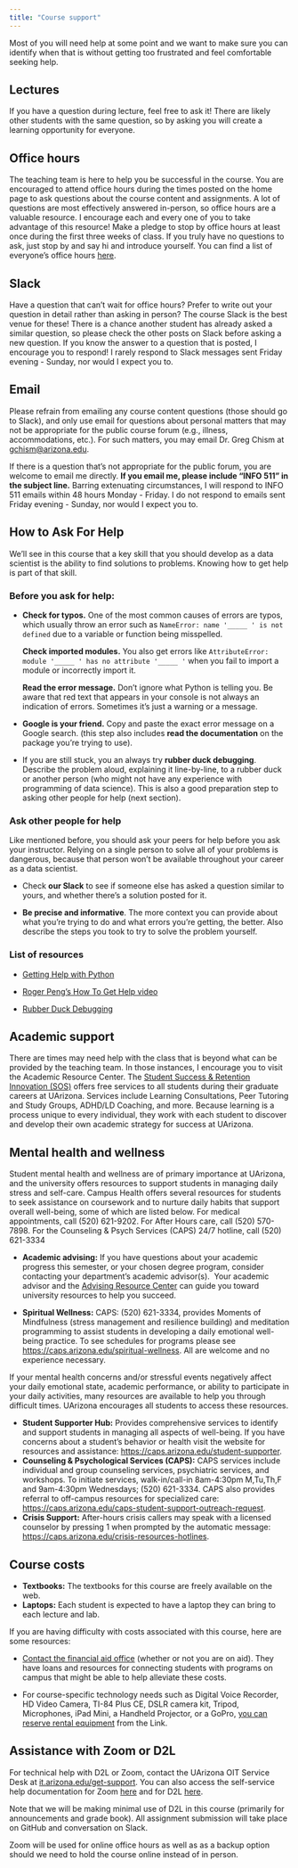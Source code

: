 ```yaml
---
title: "Course support"
---
```


Most of you will need help at some point and we want to make sure you can identify when that is without getting too frustrated and feel comfortable seeking help.

## Lectures

If you have a question during lecture, feel free to ask it!
There are likely other students with the same question, so by asking you will create a learning opportunity for everyone.

## Office hours

The teaching team is here to help you be successful in the course.
You are encouraged to attend office hours during the times posted on the home page to ask questions about the course content and assignments.
A lot of questions are most effectively answered in-person, so office hours are a valuable resource.
I encourage each and every one of you to take advantage of this resource!
Make a pledge to stop by office hours at least once during the first three weeks of class.
If you truly have no questions to ask, just stop by and say hi and introduce yourself.
You can find a list of everyone's office hours [here](/course-team.html).

## Slack

Have a question that can't wait for office hours?
Prefer to write out your question in detail rather than asking in person?
The course Slack is the best venue for these!
There is a chance another student has already asked a similar question, so please check the other posts on Slack before asking a new question.
If you know the answer to a question that is posted, I encourage you to respond!
I rarely respond to Slack messages sent Friday evening - Sunday, nor would I expect you to.

## Email

Please refrain from emailing any course content questions (those should go to Slack), and only use email for questions about personal matters that may not be appropriate for the public course forum (e.g., illness, accommodations, etc.).
For such matters, you may email Dr. Greg Chism at [gchism\@arizona.edu](#0).

If there is a question that's not appropriate for the public forum, you are welcome to email me directly.
**If you email me, please include "INFO 511" in the subject line.** Barring extenuating circumstances, I will respond to INFO 511 emails within 48 hours Monday - Friday.
I do not respond to emails sent Friday evening - Sunday, nor would I expect you to.

## How to Ask For Help

We'll see in this course that a key skill that you should develop as a data scientist is the ability to find solutions to problems.
Knowing how to get help is part of that skill.

### Before you ask for help:

-   **Check for typos.** One of the most common causes of errors are typos, which usually throw an error such as `NameError: name '_____ ' is not defined` due to a variable or function being misspelled.

    **Check imported modules.** You also get errors like `AttributeError: module '_____ ' has no attribute '_____ '` when you fail to import a module or incorrectly import it.

    **Read the error message.** Don't ignore what Python is telling you.
    Be aware that red text that appears in your console is not always an indication of errors.
    Sometimes it's just a warning or a message.

-   **Google is your friend.** Copy and paste the exact error message on a Google search.
    (this step also includes **read the documentation** on the package you're trying to use).

-   If you are still stuck, you an always try **rubber duck debugging**.
    Describe the problem aloud, explaining it line-by-line, to a rubber duck or another person (who might not have any experience with programming of data science).
    This is also a good preparation step to asking other people for help (next section).

### Ask other people for help

Like mentioned before, you should ask your peers for help before you ask your instructor.
Relying on a single person to solve all of your problems is dangerous, because that person won't be available throughout your career as a data scientist.

-   Check **our Slack** to see if someone else has asked a question similar to yours, and whether there's a solution posted for it.

-   **Be precise and informative**.
    The more context you can provide about what you're trying to do and what errors you're getting, the better.
    Also describe the steps you took to try to solve the problem yourself.

### List of resources

-   [Getting Help with Python](https://www.python.org/about/help/)

-   [Roger Peng's How To Get Help video](https://www.youtube.com/watch?v=ZFaWxxzouCY&feature=youtu.be)

-   [Rubber Duck Debugging](https://rubberduckdebugging.com/)

## Academic support

There are times may need help with the class that is beyond what can be provided by the teaching team.
In those instances, I encourage you to visit the Academic Resource Center.
The [Student Success & Retention Innovation (SOS)](https://sos.arizona.edu/) offers free services to all students during their graduate careers at UArizona.
Services include Learning Consultations, Peer Tutoring and Study Groups, ADHD/LD Coaching, and more.
Because learning is a process unique to every individual, they work with each student to discover and develop their own academic strategy for success at UArizona.

## Mental health and wellness

Student mental health and wellness are of primary importance at UArizona, and the university offers resources to support students in managing daily stress and self-care.
Campus Health offers several resources for students to seek assistance on coursework and to nurture daily habits that support overall well-being, some of which are listed below.
For medical appointments, call (520) 621-9202.
For After Hours care, call (520) 570-7898.
For the Counseling & Psych Services (CAPS) 24/7 hotline, call (520) 621-3334

-   **Academic advising:** If you have questions about your academic progress this semester, or your chosen degree program, consider contacting your department's academic advisor(s). 
    Your academic advisor and the [Advising Resource Center](https://advising.arizona.edu/) can guide you toward university resources to help you succeed.

-   **Spiritual Wellness:** CAPS: (520) 621-3334, provides Moments of Mindfulness (stress management and resilience building) and meditation programming to assist students in developing a daily emotional well-being practice.
    To see schedules for programs please see <https://caps.arizona.edu/spiritual-wellness>.
    All are welcome and no experience necessary.

If your mental health concerns and/or stressful events negatively affect your daily emotional state, academic performance, or ability to participate in your daily activities, many resources are available to help you through difficult times.
UArizona encourages all students to access these resources.

-   **Student Supporter Hub:** Provides comprehensive services to identify and support students in managing all aspects of well-being. If you have concerns about a student's behavior or health visit the website for resources and assistance: <https://caps.arizona.edu/student-supporter>.
-   **Counseling & Psychological Services (CAPS):** CAPS services include individual and group counseling services, psychiatric services, and workshops. To initiate services, walk-in/call-in 8am-4:30pm M,Tu,Th,F and 9am-4:30pm Wednesdays; (520) 621-3334. CAPS also provides referral to off-campus resources for specialized care: <https://caps.arizona.edu/caps-student-support-outreach-request>.
-   **Crisis Support:** After-hours crisis callers may speak with a licensed counselor by pressing 1 when prompted by the automatic message: <https://caps.arizona.edu/crisis-resources-hotlines>.

## Course costs

-   **Textbooks:** The textbooks for this course are freely available on the web.
-   **Laptops:** Each student is expected to have a laptop they can bring to each lecture and lab.

If you are having difficulty with costs associated with this course, here are some resources:

-   [Contact the financial aid office](https://financialaid.arizona.edu/ "https://financialaid.arizona.edu/") (whether or not you are on aid).
    They have loans and resources for connecting students with programs on campus that might be able to help alleviate these costs.

-   For course-specific technology needs such as Digital Voice Recorder, HD Video Camera, TI-84 Plus CE, DSLR camera kit, Tripod, Microphones, iPad Mini, a Handheld Projector, or a GoPro, [you can reserve rental equipment](https://lib.arizona.edu/borrow/tech) from the Link.

## **Assistance with Zoom or D2L**

For technical help with D2L or Zoom, contact the UArizona OIT Service Desk at [it.arizona.edu/get-support](https://it.arizona.edu/get-support).
You can also access the self-service help documentation for Zoom [here](https://studenthelp.intech.arizona.edu/article/499-zoom-student-faq) and for D2L [here](https://help.d2l.arizona.edu/).

Note that we will be making minimal use of D2L in this course (primarily for announcements and grade book).
All assignment submission will take place on GitHub and conversation on Slack.

Zoom will be used for online office hours as well as as a backup option should we need to hold the course online instead of in person.
